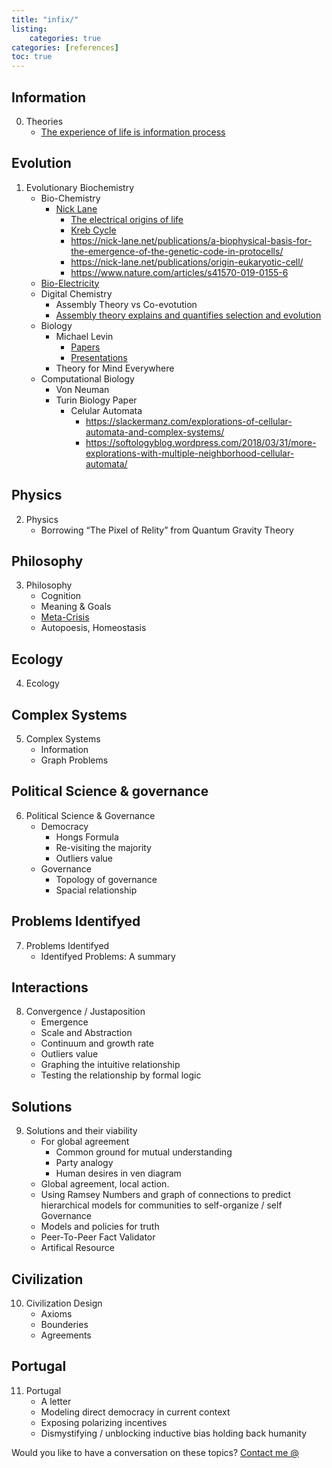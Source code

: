 ```yaml
---
title: "infix/"
listing:
    categories: true
categories: [references]
toc: true
---
```


## Information
0. Theories
    - [The experience of life is information process](https://arxiv.org/abs/1210.5908)

## Evolution
1.  Evolutionary Biochemistry
    -   Bio-Chemistry
        -   [Nick Lane](https://nick-lane.net/publications/)
            -   [The electrical origins of life](https://www.youtube.com/watch?v=FLaTU-t1CQM "The electrical origin of life")
            -   [Kreb Cycle](https://youtu.be/vBiIDwBOqQA?si=o8golhRao2R4NXIH "Kreb Cycle")
            -   <https://nick-lane.net/publications/a-biophysical-basis-for-the-emergence-of-the-genetic-code-in-protocells/>
            -   <https://nick-lane.net/publications/origin-eukaryotic-cell/>
            -   <https://www.nature.com/articles/s41570-019-0155-6>
    -   [Bio-Electricity](Bioelectricity:%20From%20Cognitive%20Glue%20to%20Regenerative%20Medicine%20with%20Special%20Focus%20on%20Microbiology/Immunology)
    -   Digital Chemistry
        -   Assembly Theory vs Co-evotution
        -   [Assembly theory explains and quantifies selection and evolution](https://www.nature.com/articles/s41586-023-06600-9)
    -   Biology
        -   Michael Levin
            -   [Papers](https://drmichaellevin.org/publications/)
            -   [Presentations](https://drmichaellevin.org/presentations/)
        -   Theory for Mind Everywhere
    -   Computational Biology
        -   Von Neuman
        -   Turin Biology Paper
            -   Celular Automata
                -   <https://slackermanz.com/explorations-of-cellular-automata-and-complex-systems/>
                -   <https://softologyblog.wordpress.com/2018/03/31/more-explorations-with-multiple-neighborhood-cellular-automata/>

## Physics
2.  Physics
    -   Borrowing "The Pixel of Relity" from Quantum Gravity Theory

## Philosophy
3. Philosophy
    -   Cognition
    -   Meaning & Goals
    -   [Meta-Crisis](https://www.youtube.com/watch?v=4kBoLVvoqVY)
    -   Autopoesis, Homeostasis

## Ecology
4.  Ecology

## Complex Systems
5.  Complex Systems
    -   Information
    -   Graph Problems

##  Political Science & governance
6.  Political Science & Governance
    -   Democracy
        -   Hongs Formula
        -   Re-visiting the majority
        -   Outliers value
    -   Governance
        -   Topology of governance
        -   Spacial relationship

##  Problems Identifyed
7.  Problems Identifyed
    -   Identifyed Problems: A summary

## Interactions
8.  Convergence / Justaposition
    -   Emergence
    -   Scale and Abstraction
    -   Continuum and growth rate
    -   Outliers value
    -   Graphing the intuitive relationship
    -   Testing the relationship by formal logic

##  Solutions
9.  Solutions and their viability
    -   For global agreement
        -   Common ground for mutual understanding
        -   Party analogy
        -   Human desires in ven diagram
    -   Global agreement, local action.
    -   Using Ramsey Numbers and graph of connections to predict hierarchical models for communities to self-organize / self Governance
    -   Models and policies for truth
    -   Peer-To-Peer Fact Validator
    -   Artifical Resource

## Civilization
10. Civilization Design
    -   Axioms
    -   Bounderies
    -   Agreements

## Portugal
11. Portugal
    -   A letter
    -   Modeling direct democracy in current context
    -   Exposing polarizing incentives
    -   Dismystifying / unblocking inductive bias holding back humanity

Would you like to have a conversation on these topics? [Contact me @](mailto:mvaldeta42@gmail.com)